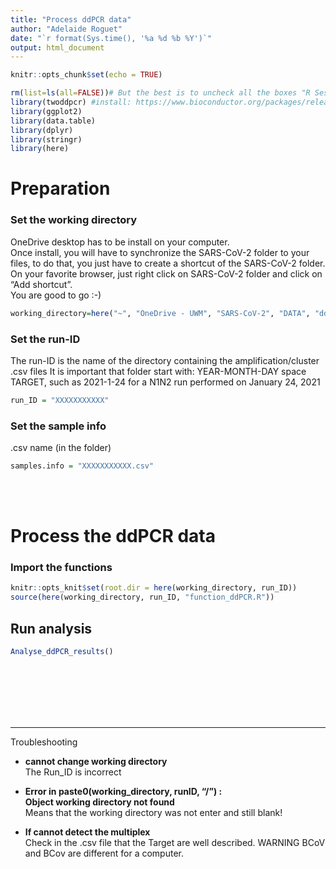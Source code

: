 ```yaml
---
title: "Process ddPCR data"
author: "Adelaide Roguet"
date: "`r format(Sys.time(), '%a %d %b %Y')`"
output: html_document
---
```


```r
knitr::opts_chunk$set(echo = TRUE)
```

```r
rm(list=ls(all=FALSE))# But the best is to uncheck all the boxes "R Session" and "Workspace" in the preferences of RStudio and RESTART RStudio all the time you run this script!
library(twoddpcr) #install: https://www.bioconductor.org/packages/release/bioc/html/twoddpcr.html
library(ggplot2)
library(data.table)
library(dplyr)
library(stringr)
library(here)
```


# Preparation
### Set the working directory
OneDrive desktop has to be install on your computer. \
Once install, you will have to synchronize the SARS-CoV-2 folder to your files, to do that, you just have to create a shortcut of the SARS-CoV-2 folder. On your favorite browser, just right click on SARS-CoV-2 folder and click on "Add shortcut".  \
You are good to go :-)
```r
working_directory=here("~", "OneDrive - UWM", "SARS-CoV-2", "DATA", "ddPCR data")
```

### Set the run-ID
The run-ID is the name of the directory containing the amplification/cluster .csv files
It is important that folder start with: 
YEAR-MONTH-DAY space TARGET, such as 2021-1-24 for a N1N2 run performed on January 24, 2021
```r
run_ID = "XXXXXXXXXXX"
```

### Set the sample info
.csv name (in the folder)
```r
samples.info = "XXXXXXXXXXX.csv" 
```


\
\

# Process the ddPCR data 

### Import the functions
```r
knitr::opts_knit$set(root.dir = here(working_directory, run_ID))
source(here(working_directory, run_ID, "function_ddPCR.R"))
```


## Run analysis
```r
Analyse_ddPCR_results()
```






\
\
\
\
\


_________________
Troubleshooting

+ **cannot change working directory** \
The Run_ID is incorrect

+ **Error in paste0(working_directory, runID, "/") :** \
**Object working directory not found** \
Means that the working directory was not enter and still blank!
  
+ **If cannot detect the multiplex** \
Check in the .csv file that the Target are well described. WARNING BCoV and BCov are different for a computer. 



